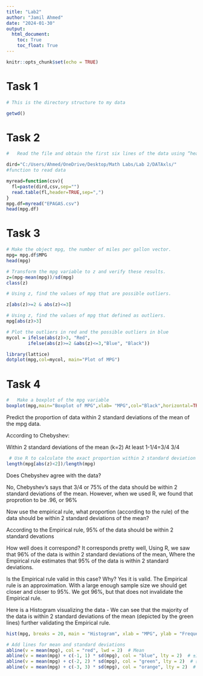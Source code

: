 ---
title: "Lab2"
author: "Jamil Ahmed"
date: "2024-01-30"
output: 
  html_document:
    toc: True
    toc_float: True
---

```{r setup, include=FALSE}
knitr::opts_chunk$set(echo = TRUE)
```

# Task 1

```{r}
# This is the directory structure to my data

getwd()
```

# Task 2

```{r}

#	Read the file and obtain the first six lines of the data using “head()”

dird="C:/Users/Ahmed/OneDrive/Desktop/Math Labs/Lab 2/DATAxls/"
#function to read data

myread=function(csv){
  fl=paste(dird,csv,sep="")
  read.table(fl,header=TRUE,sep=",")
}
mpg.df=myread("EPAGAS.csv")
head(mpg.df)
```

# Task 3

```{r}
# Make the object mpg, the number of miles per gallon vector.
mpg= mpg.df$MPG
head(mpg)
```

```{r}
# Transform the mpg variable to z and verify these results.
z=(mpg-mean(mpg))/sd(mpg)
class(z)
```

```{r}
# Using z, find the values of mpg that are possible outliers.

z[abs(z)>=2 & abs(z)<=3]
```

```{r}
# Using z, find the values of mpg that defined as outliers.
mpg[abs(z)>3]
``` 
 
```{r}
# Plot the outliers in red and the possible outliers in blue
mycol = ifelse(abs(z)>3, "Red",
        ifelse(abs(z)>=2 &abs(z)<=3,"Blue", "Black"))  

library(lattice)
dotplot(mpg,col=mycol, main="Plot of MPG")
```


# Task 4

```{r}
#	Make a boxplot of the mpg variable
boxplot(mpg,main="Boxplot of MPG",xlab= "MPG",col="Black",horizontal=TRUE,notch=TRUE)
```

Predict the proportion of data within 2 standard deviations of the mean of the mpg data.

According to Chebyshev:

Within 2 standard deviations of the mean (k=2)
At least 1-1/4=3/4
3/4

```{r}
 # Use R to calculate the exact proportion within 2 standard deviation of the mean.
length(mpg[abs(z)<2])/length(mpg)
```
Does Chebyshev agree with the data?

No, Chebyshev's says that 3/4 or 75% of the data should be within 2 standard deviations of the mean. However, when we used R, we found that proprotion to be .96, or 96%


Now use the empirical rule, what proportion (according to the rule) of the data should be within 2 standard deviations of the mean?

According to the Empirical rule, 95% of the data should be within 2 standard devations

How well does it correspond?
It corresponds pretty well, Using R, we saw that 96% of the data is within 2 standard deviations of the mean, Where the Empirical rule estimates that 95% of the data is within 2 standard deviations.


Is the Empirical rule valid in this case? Why?
Yes it is valid. The Empirical rule is an approximation. With a large enough sample size we should get closer and closer to 95%. We got 96%, but that does not invalidate the Empirical rule.

Here is a Histogram visualizing the data - We can see that the majority of the data is within 2 standard deviations of the mean (depicted by the green lines) further validating the Empirical rule.
```{r}

hist(mpg, breaks = 20, main = "Histogram", xlab = "MPG", ylab = "Frequency")

# Add lines for mean and standard deviations
abline(v = mean(mpg), col = "red", lwd = 2)  # Mean
abline(v = mean(mpg) + c(-1, 1) * sd(mpg), col = "blue", lty = 2)  # ±1 SD
abline(v = mean(mpg) + c(-2, 2) * sd(mpg), col = "green", lty = 2)  # ±2 SD
abline(v = mean(mpg) + c(-3, 3) * sd(mpg), col = "orange", lty = 2)  # ±3 SD
```

